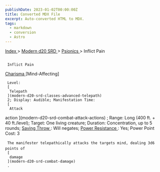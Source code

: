 ```yaml
---
publishDate: 2023-01-02T00:00:00Z
title: Converted MDX File
excerpt: Auto-converted HTML to MDX.
tags:
  - markdown
  - conversion
  - Astro
---
```


[
Index
](-index) >
[
Modern d20 SRD
](modern-d20-srd-index) >
[
Psionics
](modern-d20-srd-psionics-index) > Inflict Pain

##

     Inflict Pain

[
Charisma
](modern-d20-srd-basics-ability-scores)
[Mind-Affecting]

     Level:
     [
      Telepath
     ](modern-d20-srd-classes-advanced-telepath)
     2; Display: Audible; Manifestation Time:
     [
      Attack

action
](modern-d20-srd-combat-attack-actions)
; Range: Long (400 ft. + 40 ft./level); Target: One living creature; Duration: Concentration, up to 5 rounds;
[
Saving
Throw
](modern-d20-srd-basics-saving-throws)
: Will negates;
[
Power
Resistance
](modern-d20-srd-special-abilities-power-resistance)
: Yes; Power Point Cost: 3

     The manifester telepathically attacks the targets mind, dealing 3d6 points of
     [
      damage
     ](modern-d20-srd-combat-damage)
     .
